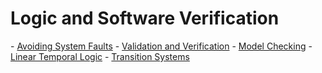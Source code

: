 = Logic and Software Verification =

- [[Avoiding System Faults]]
- [[Validation and Verification]]
- [[Model Checking]]
- [[Linear Temporal Logic]]
- [[Transition Systems]]
